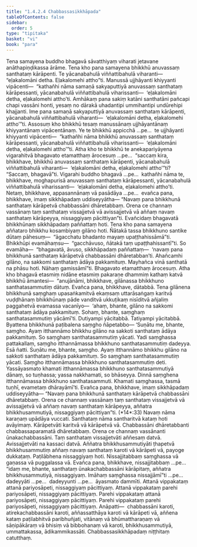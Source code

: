 ```yaml
---
title: "1.4.2.4 Chabbassasikkhāpada"
tableOfContents: false
sidebar:
  order: 5
type: "tipitaka"
basket: "vi"
book: "para"
---
```



<DynamicBreadcrumb />

<Division number="557" book="para">

<Paragraph number="2135" book="para">
Tena samayena buddho bhagavā sāvatthiyaṃ viharati jetavane anāthapiṇḍikassa ārāme. Tena kho pana samayena bhikkhū anuvassaṃ santhataṃ kārāpenti. Te yācanabahulā viññattibahulā viharanti—  “eḷakalomāni detha. Eḷakalomehi attho”ti. Manussā ujjhāyanti khiyyanti vipācenti—  “kathañhi nāma samaṇā sakyaputtiyā anuvassaṃ santhataṃ kārāpessanti, yācanabahulā viññattibahulā viharissanti—  ‘eḷakalomāni detha, eḷakalomehi attho’ti. Amhākaṃ pana sakiṃ katāni santhatāni pañcapi chapi vassāni honti, yesaṃ no dārakā uhadantipi ummihantipi undūrehipi khajjanti. Ime pana samaṇā sakyaputtiyā anuvassaṃ santhataṃ kārāpenti, yācanabahulā viññattibahulā viharanti—  ‘eḷakalomāni detha, eḷakalomehi attho’”ti.
</Paragraph>

<Paragraph number="2136" book="para">
Assosuṃ kho bhikkhū tesaṃ manussānaṃ ujjhāyantānaṃ khiyyantānaṃ vipācentānaṃ. Ye te bhikkhū appicchā …pe…  te ujjhāyanti khiyyanti vipācenti—  “kathañhi nāma bhikkhū anuvassaṃ santhataṃ kārāpessanti, yācanabahulā viññattibahulā viharissanti—  ‘eḷakalomāni detha, eḷakalomehi attho’”ti.
</Paragraph>

<Paragraph number="2137" book="para">
Atha kho te bhikkhū te anekapariyāyena vigarahitvā bhagavato etamatthaṃ ārocesuṃ …pe…  “saccaṃ kira, bhikkhave, bhikkhū anuvassaṃ santhataṃ kārāpenti, yācanabahulā viññattibahulā viharanti—  ‘eḷakalomāni detha, eḷakalomehi attho’”ti? “Saccaṃ, bhagavā”ti. Vigarahi buddho bhagavā …pe…  kathañhi nāma te, bhikkhave, moghapurisā anuvassaṃ santhataṃ kārāpessanti, yācanabahulā viññattibahulā viharissanti—  ‘eḷakalomāni detha, eḷakalomehi attho’ti. Netaṃ, bhikkhave, appasannānaṃ vā pasādāya …pe…  evañca pana, bhikkhave, imaṃ sikkhāpadaṃ uddiseyyātha—
</Paragraph>

</Division>
<Division number="558" book="para">

<Paragraph number="2138" book="para">
<Emphasis>“Navaṃ pana bhikkhunā santhataṃ kārāpetvā chabbassāni dhāretabbaṃ. Orena ce channaṃ vassānaṃ taṃ santhataṃ vissajjetvā vā avissajjetvā vā aññaṃ navaṃ santhataṃ kārāpeyya, nissaggiyaṃ pācittiyan”</Emphasis>ti.
</Paragraph>

<Paragraph number="2139" book="para">
Evañcidaṃ bhagavatā bhikkhūnaṃ sikkhāpadaṃ paññattaṃ hoti.
</Paragraph>

</Division>
<Division number="559" book="para">

<Paragraph number="2140" book="para">
Tena kho pana samayena aññataro bhikkhu kosambiyaṃ gilāno hoti. Ñātakā tassa bhikkhuno santike dūtaṃ pāhesuṃ—  “āgacchatu bhadanto mayaṃ upaṭṭhahissāmā”ti. Bhikkhūpi evamāhaṃsu—  “gacchāvuso, ñātakā taṃ upaṭṭhahissantī”ti. So evamāha—  “bhagavatā, āvuso, sikkhāpadaṃ paññattaṃ—  ‘navaṃ pana bhikkhunā santhataṃ kārāpetvā chabbassāni dhāretabban’ti. Ahañcamhi gilāno, na sakkomi santhataṃ ādāya pakkamituṃ. Mayhañca vinā santhatā na phāsu hoti. Nāhaṃ gamissāmī”ti. Bhagavato etamatthaṃ ārocesuṃ.
</Paragraph>

<Paragraph number="2141" book="para">
Atha kho bhagavā etasmiṃ nidāne etasmiṃ pakaraṇe dhammiṃ kathaṃ katvā bhikkhū āmantesi—  “anujānāmi, bhikkhave, gilānassa bhikkhuno santhatasammutiṃ dātuṃ. Evañca pana, bhikkhave, dātabbā. Tena gilānena bhikkhunā saṃghaṃ upasaṅkamitvā ekaṃsaṃ uttarāsaṅgaṃ karitvā vuḍḍhānaṃ bhikkhūnaṃ pāde vanditvā ukkuṭikaṃ nisīditvā añjaliṃ paggahetvā evamassa vacanīyo—  ‘ahaṃ, bhante, gilāno na sakkomi santhataṃ ādāya pakkamituṃ. Sohaṃ, bhante, saṃghaṃ santhatasammutiṃ yācāmī’ti. Dutiyampi yācitabbā. Tatiyampi yācitabbā. Byattena bhikkhunā paṭibalena saṃgho ñāpetabbo—
</Paragraph>

</Division>
<Division number="560" book="para">

<Paragraph number="2142" book="para">
‘Suṇātu me, bhante, saṃgho. Ayaṃ itthannāmo bhikkhu gilāno na sakkoti santhataṃ ādāya pakkamituṃ. So saṃghaṃ santhatasammutiṃ yācati. Yadi saṃghassa pattakallaṃ, saṃgho itthannāmassa bhikkhuno santhatasammutiṃ dadeyya. Esā ñatti.
</Paragraph>

<Paragraph number="2143" book="para">
Suṇātu me, bhante, saṃgho. Ayaṃ itthannāmo bhikkhu gilāno na sakkoti santhataṃ ādāya pakkamituṃ. So saṃghaṃ santhatasammutiṃ yācati. Saṃgho itthannāmassa bhikkhuno santhatasammutiṃ deti. Yassāyasmato khamati itthannāmassa bhikkhuno santhatasammutiyā dānaṃ, so tuṇhassa; yassa nakkhamati, so bhāseyya.
</Paragraph>

<Paragraph number="2144" book="para">
Dinnā saṃghena itthannāmassa bhikkhuno santhatasammuti. Khamati saṃghassa, tasmā tuṇhī, evametaṃ dhārayāmī’ti.
</Paragraph>

<Paragraph number="2145" book="para">
Evañca pana, bhikkhave, imaṃ sikkhāpadaṃ uddiseyyātha—
</Paragraph>

</Division>
<Division number="561" book="para">

<Paragraph number="2146" book="para">
<Emphasis>“Navaṃ pana bhikkhunā santhataṃ kārāpetvā chabbassāni dhāretabbaṃ. Orena ce channaṃ vassānaṃ taṃ santhataṃ vissajjetvā vā avissajjetvā vā aññaṃ navaṃ santhataṃ kārāpeyya, aññatra bhikkhusammutiyā, nissaggiyaṃ pācittiyan”</Emphasis>ti. (*14*:<Emphasis>33</Emphasis>)
</Paragraph>

</Division>
<Division number="562" book="para">

<Paragraph number="2147" book="para">
<Emphasis>Navaṃ</Emphasis> nāma karaṇaṃ upādāya vuccati.
</Paragraph>

<Paragraph number="2148" book="para">
<Emphasis>Santhataṃ</Emphasis> nāma santharitvā kataṃ hoti avāyimaṃ.
</Paragraph>

<Paragraph number="2149" book="para">
<Emphasis>Kārāpetvā</Emphasis>ti karitvā vā kārāpetvā vā.
</Paragraph>

<Paragraph number="2150" book="para">
<Emphasis>Chabbassāni dhāretabban</Emphasis>ti chabbassaparamatā dhāretabbaṃ.
</Paragraph>

<Paragraph number="2151" book="para">
<Emphasis>Orena ce channaṃ vassānan</Emphasis>ti ūnakachabbassāni.
</Paragraph>

<Paragraph number="2152" book="para">
<Emphasis>Taṃ santhataṃ vissajjetvā</Emphasis>ti aññesaṃ datvā.
</Paragraph>

<Paragraph number="2153" book="para">
<Emphasis>Avissajjetvā</Emphasis>ti na kassaci datvā.
</Paragraph>

<Paragraph number="2154" book="para">
<Emphasis>Aññatra bhikkhusammutiyā</Emphasis>ti ṭhapetvā bhikkhusammutiṃ aññaṃ navaṃ santhataṃ karoti vā kārāpeti vā, payoge dukkaṭaṃ. Paṭilābhena nissaggiyaṃ hoti. Nissajjitabbaṃ saṃghassa vā gaṇassa vā puggalassa vā. Evañca pana, bhikkhave, nissajjitabbaṃ …pe…  “idaṃ me, bhante, santhataṃ ūnakachabbassāni kārāpitaṃ, aññatra bhikkhusammutiyā, nissaggiyaṃ. Imāhaṃ saṃghassa nissajjāmī”ti …pe…  dadeyyāti …pe…  dadeyyunti …pe…  āyasmato dammīti.
</Paragraph>

</Division>
<Division number="563" book="para">

<Paragraph number="2155" book="para">
Attanā vippakataṃ attanā pariyosāpeti, nissaggiyaṃ pācittiyaṃ. Attanā vippakataṃ parehi pariyosāpeti, nissaggiyaṃ pācittiyaṃ. Parehi vippakataṃ attanā pariyosāpeti, nissaggiyaṃ pācittiyaṃ. Parehi vippakataṃ parehi pariyosāpeti, nissaggiyaṃ pācittiyaṃ.
</Paragraph>

</Division>
<Division number="564" book="para">

<Paragraph number="2156" book="para">
Anāpatti—  chabbassāni karoti, atirekachabbassāni karoti, aññassatthāya karoti vā kārāpeti vā, aññena kataṃ paṭilabhitvā paribhuñjati, vitānaṃ vā bhūmattharaṇaṃ vā sāṇipākāraṃ vā bhisiṃ vā bibbohanaṃ vā karoti, bhikkhusammutiyā, ummattakassa, ādikammikassāti.

</Paragraph>
</Division>

<Paragraph number="2157" type="center" book="para">
Chabbassasikkhāpadaṃ niṭṭhitaṃ catutthaṃ.
</Paragraph>